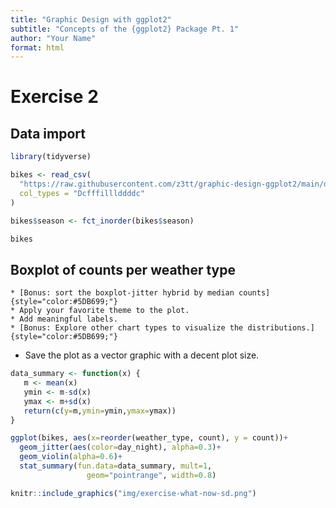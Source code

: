 ```yaml
---
title: "Graphic Design with ggplot2"
subtitle: "Concepts of the {ggplot2} Package Pt. 1"
author: "Your Name"
format: html
---
```


# Exercise 2



## Data import

```r
library(tidyverse)

bikes <- read_csv(
  "https://raw.githubusercontent.com/z3tt/graphic-design-ggplot2/main/data/london-bikes-custom.csv", 
  col_types = "Dcfffilllddddc"
)

bikes$season <- fct_inorder(bikes$season)

bikes
```

## Boxplot of counts per weather type
    * [Bonus: sort the boxplot-jitter hybrid by median counts]{style="color:#5DB699;"}
    * Apply your favorite theme to the plot.
    * Add meaningful labels.
    * [Bonus: Explore other chart types to visualize the distributions.]{style="color:#5DB699;"}
- Save the plot as a vector graphic with a decent plot size.

```r
data_summary <- function(x) {
   m <- mean(x)
   ymin <- m-sd(x)
   ymax <- m+sd(x)
   return(c(y=m,ymin=ymin,ymax=ymax))
}

ggplot(bikes, aes(x=reorder(weather_type, count), y = count))+
  geom_jitter(aes(color=day_night), alpha=0.3)+ 
  geom_violin(alpha=0.6)+
  stat_summary(fun.data=data_summary, mult=1, 
                 geom="pointrange", width=0.8)
```

  
  
  
  
```r
knitr::include_graphics("img/exercise-what-now-sd.png")
```

